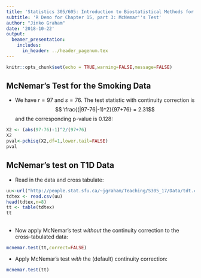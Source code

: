 ```yaml
---
title: 'Statistics 305/605: Introduction to Biostatistical Methods for Health Sciences'
subtitle: 'R Demo for Chapter 15, part 3: McNemar''s Test'
author: "Jinko Graham"
date: '2018-10-22'
output: 
  beamer_presentation:
    includes:
      in_header: ../header_pagenum.tex
---
```


```r
knitr::opts_chunk$set(echo = TRUE,warning=FALSE,message=FALSE)
```


## McNemar's Test for the Smoking Data

* We have $r=97$ and $s=76$. The test statistic with 
continuity correction is 
$$ \frac{(|97-76|-1)^2}{97+76} = 2.31$$
and the corresponding p-value 
is 0.128:

\scriptsize

```r
X2 <- (abs(97-76)-1)^2/(97+76)
X2
pval<-pchisq(X2,df=1,lower.tail=FALSE)
pval
```

\normalsize


## McNemar's test on T1D Data

* Read in the data and cross tabulate:

\scriptsize

```r
uu<-url("http://people.stat.sfu.ca/~jgraham/Teaching/S305_17/Data/tdt.csv")
tdtex <- read.csv(uu)
head(tdtex,n=8)
tt <- table(tdtex)
tt
```

\normalsize

##

*  Now apply McNemar's test *without* the continuity correction to the cross-tabulated data:

\scriptsize

```r
mcnemar.test(tt,correct=FALSE)
```

\normalsize

* Apply McNemar's test *with* the (default) continuity correction:

\scriptsize

```r
mcnemar.test(tt)
```


